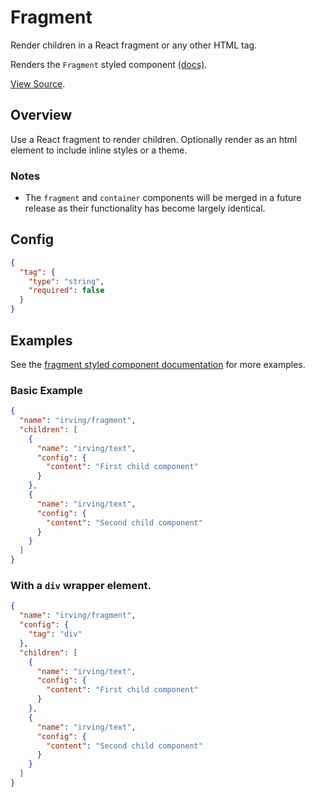 <Meta title="WordPress Components|Fragment" />

# Fragment
Render children in a React fragment or any other HTML tag.

Renders the `Fragment` styled component [(docs)](?path=/docs/styled-components-fragment--basic-eample).

[View Source](https://github.com/alleyinteractive/wp-irving/tree/main/inc/components/components/fragment).

## Overview
Use a React fragment to render children. Optionally render as an html element to include inline styles or a theme.

### Notes
* The `fragment` and `container` components will be merged in a future release as their functionality has become largely identical.

## Config
```json
{
  "tag": {
    "type": "string",
    "required": false
  }
}
```

## Examples
See the [fragment styled component documentation](?path=/docs/styled-components-fragment--basic-example) for more examples.

### Basic Example
```json
{
  "name": "irving/fragment",
  "children": [
    {
      "name": "irving/text",
      "config": {
        "content": "First child component"
      }
    },
    {
      "name": "irving/text",
      "config": {
        "content": "Second child component"
      }
    }
  ]
}
```

### With a `div` wrapper element.
```json
{
  "name": "irving/fragment",
  "config": {
    "tag": "div"
  },
  "children": [
    {
      "name": "irving/text",
      "config": {
        "content": "First child component"
      }
    },
    {
      "name": "irving/text",
      "config": {
        "content": "Second child component"
      }
    }
  ]
}
```
